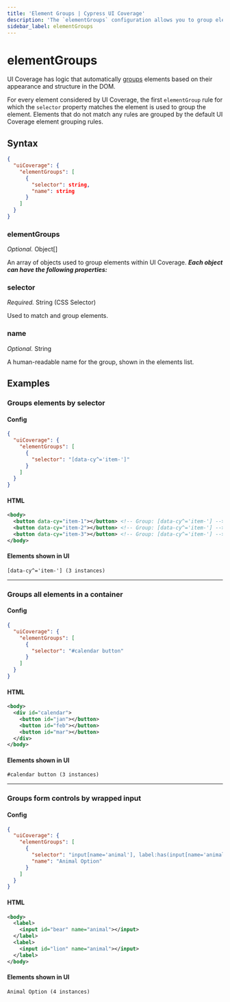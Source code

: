 ```yaml
---
title: 'Element Groups | Cypress UI Coverage'
description: 'The `elementGroups` configuration allows you to group elements in UI Coverage using custom logic.'
sidebar_label: elementGroups
---
```


<ProductHeading product="ui-coverage" />

# elementGroups

UI Coverage has logic that automatically [groups](/ui-coverage/core-concepts/element-grouping) elements based on their appearance and structure in the DOM.

For every element considered by UI Coverage, the first `elementGroup` rule for which the `selector` property matches the element is used to group the element. Elements that do not match any rules are grouped by the default UI Coverage element grouping rules.

## Syntax

```json
{
  "uiCoverage": {
    "elementGroups": [
      {
        "selector": string,
        "name": string
      }
    ]
  }
}
```

### elementGroups

_Optional._ Object\[]

An array of objects used to group elements within UI Coverage. _**Each object can have the following properties:**_

### selector

_Required._ String (CSS Selector)

Used to match and group elements.

### name

_Optional._ String

A human-readable name for the group, shown in the elements list.

## Examples

### Groups elements by selector

#### Config

```json
{
  "uiCoverage": {
    "elementGroups": [
      {
        "selector": "[data-cy^='item-']"
      }
    ]
  }
}
```

#### HTML

```xml
<body>
  <button data-cy="item-1"></button> <!-- Group: [data-cy^='item-'] -->
  <button data-cy="item-2"></button> <!-- Group: [data-cy^='item-'] -->
  <button data-cy="item-3"></button> <!-- Group: [data-cy^='item-'] -->
</body>
```

#### Elements shown in UI

```
[data-cy^='item-'] (3 instances)
```

---

### Groups all elements in a container

#### Config

```json
{
  "uiCoverage": {
    "elementGroups": [
      {
        "selector": "#calendar button"
      }
    ]
  }
}
```

#### HTML

```xml
<body>
  <div id="calendar">
    <button id="jan"></button>
    <button id="feb"></button>
    <button id="mar"></button>
  </div>
</body>
```

#### Elements shown in UI

```
#calendar button (3 instances)
```

---

### Groups form controls by wrapped input

#### Config

```json
{
  "uiCoverage": {
    "elementGroups": [
      {
        "selector": "input[name='animal'], label:has(input[name='animal'])",
        "name": "Animal Option"
      }
    ]
  }
}
```

#### HTML

```xml
<body>
  <label>
    <input id="bear" name="animal"></input>
  </label>
  <label>
    <input id="lion" name="animal"></input>
  </label>
</body>
```

#### Elements shown in UI

```
Animal Option (4 instances)
```
